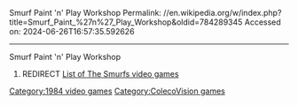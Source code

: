 Smurf Paint 'n' Play Workshop
Permalink: //en.wikipedia.org/w/index.php?title=Smurf_Paint_%27n%27_Play_Workshop&oldid=784289345
Accessed on: 2024-06-26T16:57:35.592626



------
Smurf Paint 'n' Play Workshop
#REDIRECT [[List of The Smurfs video games]]

{{Redirect category shell|1=
{{R to list entry}}
{{R from merge}}
}}

[[Category:1984 video games]]
[[Category:ColecoVision games]]